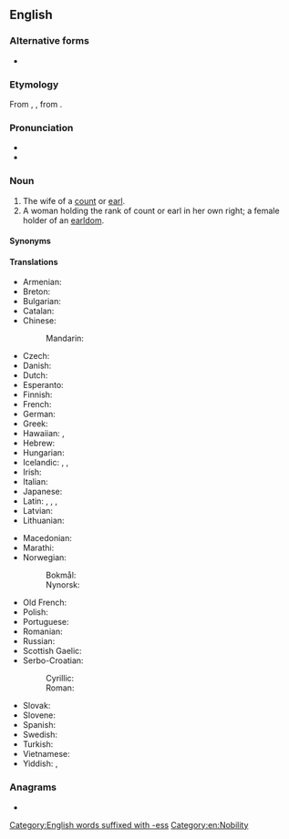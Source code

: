 {{also|Countess}}
==English==

===Alternative forms===
* {{alter|en|Countess}}

===Etymology===
From {{der|en|xno|cuntesse}}, {{der|en|fro|contesse}}, from {{der|en|la|comitessa}}.

===Pronunciation===
* {{IPA|en|/ˈkaʊntɨs/}}
* {{audio|en|en-us-countess.ogg|Audio (US)}}

===Noun===
{{en-noun}}

# The wife of a [[count]] or [[earl]].
# A woman holding the rank of count or earl in her own right; a female holder of an [[earldom]].
#: {{ux|en|Elizabeth Millicent Leveson-Gower is 24th '''Countess''' of Sutherland; her son will be the 25th Earl.}}

====Synonyms====
{{sense|the wife of an earl|a female holder of an earldom}} {{l|en|earless}} {{q|nonstandard}}

====Translations====
{{trans-top|wife of a count or earl}}
* Armenian: {{t+|hy|կոմսուհի}}
* Breton: {{t+|br|kontez|f}}
* Bulgarian: {{t|bg|графи́ня|f}}
* Catalan: {{t+|ca|comtessa|f}}
* Chinese:
*: Mandarin: {{t|cmn|伯爵夫人|tr=bójué fūrén|sc=Hani}}
* Czech: {{t+|cs|hraběnka|f}}
* Danish: {{t|da|grevinde|c}}
* Dutch: {{t+|nl|gravin|f}}
* Esperanto: {{t|eo|grafino}}
* Finnish: {{t|fi|kreivitär}}
* French: {{t+|fr|comtesse|f}}
* German: {{t+|de|Gräfin|f}}
* Greek: {{t+|el|κόμισσα|f}}
* Hawaiian: {{t|haw|kauna wahine}}, {{t|haw|kaunakeke}}
* Hebrew: {{t|he|רוזנת|f}}
* Hungarian: {{t+|hu|grófnő}}
* Icelandic: {{t|is|greifafrú|f}}, {{t|is|greifynja|f}}, {{t|is|jarlsfrú|f}}
* Irish: {{t|ga|cuntaois|f}}
* Italian: {{t+|it|contessa|f}}
* Japanese: {{t|ja|伯爵婦人|tr=はくしゃくふじん, hakushaku fujin|sc=Jpan}}
* Latin: {{t|la|comitessa|f}}, {{t|la|cometissa|f}}, {{t|la|cometessa|f}}, {{t|la|comitissa|f}}
* Latvian: {{t|lv|grāfiene|f}}
* Lithuanian: {{t|lt|grafienė|f}}
{{trans-mid}}
* Macedonian: {{t|mk|грофица|f}}
* Marathi: {{t|mr|काउन्टेस|f}}
* Norwegian:
*: Bokmål: {{t|nb|grevinne|m|f}}
*: Nynorsk: {{t|nn|grevinne|f}}
* Old French: {{t|fro|contesse|f}}
* Polish: {{t+|pl|hrabina|f}}
* Portuguese: {{t+|pt|condessa|f}}
* Romanian: {{t+|ro|contesă|f}}
* Russian: {{t+|ru|графи́ня|f}}
* Scottish Gaelic: {{t|gd|ban-iarla|f}}
* Serbo-Croatian:
*: Cyrillic: {{t|sh|грофица|f}}
*: Roman: {{t+|sh|grofica|f}}
* Slovak: {{t+|sk|grófka|f}}
* Slovene: {{t+|sl|grofica|f}}
* Spanish: {{t+|es|condesa|f}}
* Swedish: {{t+|sv|grevinna|c}}
* Turkish: {{t+|tr|kontes}}
* Vietnamese: {{t|vi|bá tước phu nhân}}
* Yiddish: {{t|yi|גראַפֿין|f}}, {{t|yi|גראַפֿיניע|f}}
{{trans-bottom}}

{{C|en|Female people}}

===Anagrams===
* {{anagrams|en|a=cenosstu|Scoutens|contuses}}

[[Category:English words suffixed with -ess]]
[[Category:en:Nobility]]
